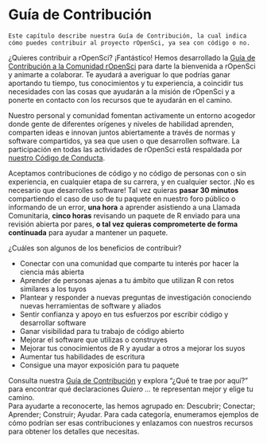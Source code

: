 # Guía de Contribución {#contributingguide}

```block
Este capítulo describe nuestra Guía de Contribución, la cual indica cómo puedes contribuir al proyecto rOpenSci, ya sea con código o no. 
```

¿Quieres contribuir a rOpenSci? 
¡Fantástico! 
Hemos desarrollado la [Guía de Contribución a la Comunidad rOpenSci](https://contributing.ropensci.org/) para darte la bienvenida a rOpenSci y animarte a colaborar.
Te ayudará a averiguar lo que podrías ganar aportando tu tiempo, tus conocimientos y tu experiencia, a coincidir tus necesidades con las cosas que ayudarán a la misión de rOpenSci y a ponerte en contacto con los recursos que te ayudarán en el camino.

Nuestro personal y comunidad fomentan activamente un entorno acogedor donde gente de diferentes orígenes y niveles de habilidad aprenden, comparten ideas e innovan juntos abiertamente a través de normas y software compartidos, ya sea que usen o que desarrollen software. 
La participación en todas las actividades de rOpenSci está respaldada por [nuestro Código de Conducta](https://ropensci.org/code-of-conduct).

Aceptamos contribuciones de código y no código de personas con o sin experiencia, en cualquier etapa de su carrera, y en cualquier sector. 
¡No es necesario que desarrolles software! 
Tal vez quieras **pasar 30 minutos** compartiendo el caso de uso de tu paquete en nuestro foro público o informando de un error, **una hora** a aprender asistiendo a una Llamada Comunitaria, **cinco horas** revisando un paquete de R enviado para una revisión abierta por pares, **o tal vez quieras comprometerte de forma continuada** para ayudar a mantener un paquete.

¿Cuáles son algunos de los beneficios de contribuir?

- Conectar con una comunidad que comparte tu interés por hacer la ciencia más abierta
- Aprender de personas ajenas a tu ámbito que utilizan R con retos similares a los tuyos
- Plantear y responder a nuevas preguntas de investigación conociendo nuevas herramientas de software y aliados
- Sentir confianza y apoyo en tus esfuerzos por escribir código y desarrollar software
- Ganar visibilidad para tu trabajo de código abierto
- Mejorar el software que utilizas o construyes
- Mejorar tus conocimientos de R y ayudar a otros a mejorar los suyos
- Aumentar tus habilidades de escritura
- Consigue una mayor exposición para tu paquete

Consulta nuestra [Guía de Contribución](https://contributing.ropensci.org/) y explora "¿Qué te trae por aquí?" para encontrar qué declaraciones *Quiero ...* te representan mejor y elige tu camino.  
Para ayudarte a reconocerte, las hemos agrupado en: Descubrir; Conectar; Aprender; Construir; Ayudar.
Para cada categoría, enumeramos ejemplos de cómo podrían ser esas contribuciones y enlazamos con nuestros recursos para obtener los detalles que necesitas.

